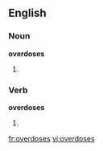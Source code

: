 ==English==

===Noun===
'''overdoses'''

# {{plural of|[[overdose]]}}

===Verb===
'''overdoses'''

# {{third-person singular of|[[overdose]]}}

[[fr:overdoses]]
[[vi:overdoses]]